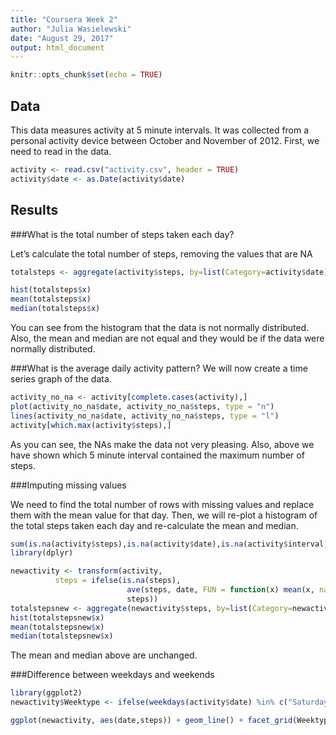 ---
title: "Coursera Week 2"
author: "Julia Wasielewski"
date: "August 29, 2017"
output: html_document
---

```{r setup, include=FALSE}
knitr::opts_chunk$set(echo = TRUE)
```

## Data
This data measures activity at 5 minute intervals.  It was collected from a personal activity device between October and November of 2012.  First, we need to read in the data.



```{r activity}
activity <- read.csv("activity.csv", header = TRUE)
activity$date <- as.Date(activity$date)

```

## Results

###What is the total number of steps taken each day?

Let's calculate the total number of steps, removing the values that are NA

```{r total}
totalsteps <- aggregate(activity$steps, by=list(Category=activity$date), FUN=sum, na.rm = TRUE)

hist(totalsteps$x)
mean(totalsteps$x)
median(totalsteps$x)
```

You can see from the histogram that the data is not normally distributed.  Also, the mean and median are not equal and they would be if the data were normally distributed.

###What is the average daily activity pattern?
We will now create a time series graph of the data.
```{r average}
activity_no_na <- activity[complete.cases(activity),]
plot(activity_no_na$date, activity_no_na$steps, type = "n")
lines(activity_no_na$date, activity_no_na$steps, type = "l")
activity[which.max(activity$steps),] 
```
As you can see, the NAs make the data not very pleasing.  Also, above we have shown which 5 minute interval contained the maximum number of steps.

###Imputing missing values

We need to find the total number of rows with missing values and replace them with the mean value for that day.  Then, we will re-plot a histogram of the total steps taken each day and re-calculate the mean and median.
```{r missing}
sum(is.na(activity$steps),is.na(activity$date),is.na(activity$interval))
library(dplyr)

newactivity <- transform(activity, 
          steps = ifelse(is.na(steps), 
                          ave(steps, date, FUN = function(x) mean(x, na.rm = TRUE)), 
                          steps))
totalstepsnew <- aggregate(newactivity$steps, by=list(Category=newactivity$date), FUN=sum, na.rm = TRUE)
hist(totalstepsnew$x)
mean(totalstepsnew$x)
median(totalstepsnew$x)
```
The mean and median above are unchanged.

###Difference between weekdays and weekends
```{r weekdays}
library(ggplot2)
newactivity$Weektype <- ifelse(weekdays(activity$date) %in% c("Saturday", "Sunday"), "weekend", "weekday")

ggplot(newactivity, aes(date,steps)) + geom_line() + facet_grid(Weektype ~.)
```